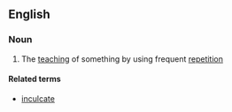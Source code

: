 ==English==

===Noun===
{{en-noun}}

# The [[teaching]] of something by using frequent [[repetition]]

====Related terms====
*[[inculcate]]